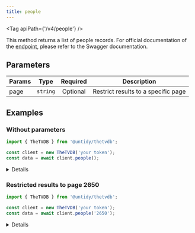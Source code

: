 ```yaml
---
title: people
---
```



<Tag apiPath={'/v4/people'} />

This method returns a list of people records. For official documentation of the
[endpoint](https://thetvdb.github.io/v4-api/#/People/getAllPeople), please refer to the Swagger
documentation.

## Parameters

| Params | Type     | Required | Description                         |
| ------ | -------- | :------: | ----------------------------------- |
| page   | `string` | Optional | Restrict results to a specific page |

## Examples

### Without parameters

```js {4}
import { TheTVDB } from '@untidy/thetvdb';

const client = new TheTVDB('your token');
const data = await client.people();
```

<Details>

```js
{
  status: 'success',
  data: [
    {
      id: 247831,
      name: 'Michelle Fairley',
      image: 'https://artworks.thetvdb.com/banners/v4/actor/247831/photo/62742718e0819.jpg',
      score: 0,
      // ...
    },
    // ...
  ],
  links: {
    prev: null,
    self: 'https://api4.thetvdb.com/v4/people?page=0',
    next: 'https://api4.thetvdb.com/v4/people?page=1',
    total_items: 1325224,
    page_size: 500,
  },
};
```

</Details>

### Restricted results to page 2650

```js {4}
import { TheTVDB } from '@untidy/thetvdb';

const client = new TheTVDB('your token');
const data = await client.people('2650');
```

<Details>

```js
{
  status: 'success',
  data: [
    {
      id: 9120421,
      name: 'Oda Taylor',
      image: null,
      score: 0,
      // ...
    },
    // ...
  ],
  links: {
    prev: 'https://api4.thetvdb.com/v4/people?page=2649',
    self: 'https://api4.thetvdb.com/v4/people?page=2650',
    next: null,
    total_items: 1325224,
    page_size: 500,
  },
};
```

</Details>
